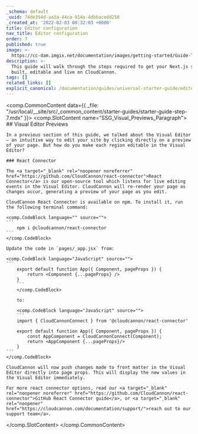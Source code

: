 ```yaml
---
_schema: default
_uuid: 74de354d-aa3a-44ca-914a-4dbbacedd258
_created_at: '2022-02-03 00:32:03 +0000'
title: Editor configuration
nav_title: Editor configuration
order: 7
published: true
image: >-
  https://cc-dam.imgix.net/documentation/images/getting-started/Guide-Thumbnails/CloudCannon-Getting-Started-Thumbnail-Nextjs.png
description: >-
  This guide will walk through the steps required to get your Next.js site
  built, editable and live on CloudCannon.
tags: []
related_links: []
explicit_canonical: /documentation/guides/universal-starter-guide/editor-configuration/
---
```

<comp.CommonContent data={{ _file: "/usr/local/__site/src/_common_content/starter-guides/starter-guide-step-7.mdx" }}>
  <comp.SlotContent name="SSG_Visual_Previews_Paragraph">
    ## Visual Editor Previews

    In a previous section of this guide, we talked about the Visual Editor — an intuitive way to edit your site by clicking directly on a preview of your page. But how do you make each region editable in the Visual Editor?

    ### React Connector

    The <a target="_blank" rel="noopener noreferrer" href="https://github.com/CloudCannon/react-connector">React Connector</a> is our open-source tool which listens for live editing events in the Visual Editor. CloudCannon will re-render your page as changes occur, generating a preview of your page as you edit.

    CloudCannon React Connector is available on npm. To install it, run the following terminal command:

    <comp.CodeBlock language="" source="">
    ```
        npm i @cloudcannon/react-connector
    ```
    </comp.CodeBlock>

    Update the code in `pages/_app.jsx` from:

    <comp.CodeBlock language="JavaScript" source="">
    ```
        export default function App({ Component, pageProps }) {
        	return <Component {...pageProps} />
        }
        ```
        </comp.CodeBlock>

        to:

        <comp.CodeBlock language="JavaScript" source="">
        ```
        import { CloudCannonConnect } from '@cloudcannon/react-connector'

        export default function App({ Component, pageProps }) {
        	const AppComponent = CloudCannonConnect(Component);
        	return <AppComponent {...pageProps}/>
        }
    ```
    </comp.CodeBlock>

    CloudCannon will now push changes made to front matter in the Visual Editor directly into page props. This will display the new values in the Visual Editor immediately.

    For more react connector options, read our <a target="_blank" rel="noopener noreferrer" href="https://github.com/CloudCannon/react-connector">GitHub React Connector guide</a>, or <a target="_blank" rel="noopener" href="https://cloudcannon.com/documentation/support/">reach out to our support team</a>.
  </comp.SlotContent>
</comp.CommonContent>